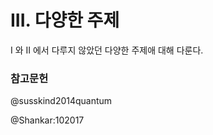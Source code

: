 # III. 다양한 주제 {.unnumbered}


I 와 II 에서 다루지 않았던 다양한 주제애 대해 다룬다.

### 참고문헌
::: {#refs}

@susskind2014quantum

@Shankar:102017

:::